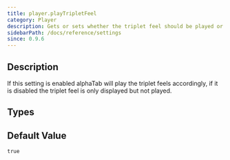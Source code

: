 ```yaml
---
title: player.playTripletFeel
category: Player
description: Gets or sets whether the triplet feel should be played or only displayed.
sidebarPath: /docs/reference/settings
since: 0.9.6
---
```


<SinceBadge since="0.9.6" />


## Description

If this setting is enabled alphaTab will play the triplet feels accordingly, if it is disabled the triplet feel is only displayed but not played. 

<PropertyDescription metadata={metadata} />

## Types

<TypeTable>
    <TypeRow name="bool" />
</TypeTable>

## Default Value

`true`